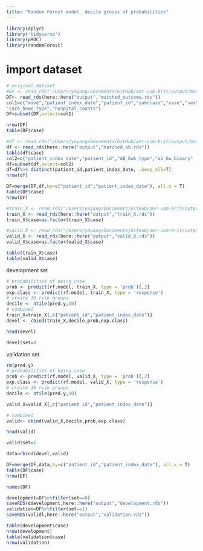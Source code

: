 ```yaml
---
title: "Random Forest model_ decile groups of probabilities"
---
```


```r
library(dplyr)
library('tidyverse')
library(pROC)
library(randomForest)

```

# import dataset
```r
# original dataset
#DF <- read_rds("/Users/yayang/Documents/GitHub/amr-uom-brit/output/matched_outcome.rds")
DF<- read_rds(here::here("output","matched_outcome.rds"))
col1=c("wave","patient_index_date","patient_id","subclass","case","sex","age","age_cat","stp","region","ethnicity_6","bmi","bmi_cat","CCI","Charlson","smoking_cat_3","imd","care_home","covrx_ever","flu_vaccine","cancer_comor","cerebrovascular_disease_comor", "chronic_obstructive_pulmonary_comor", "heart_failure_comor", "connective_tissue_comor", "dementia_comor", "diabetes_comor", "diabetes_complications_comor", "hemiplegia_comor", "hiv_comor", "metastatic_cancer_comor", "mild_liver_comor", "mod_severe_liver_comor", "mod_severe_renal_comor", "mi_comor", "peptic_ulcer_comor", "peripheral_vascular_comor",
"care_home_type","hospital_counts")
DF=subset(DF,select=col1)

nrow(DF)
table(DF$case)

#df <- read_rds("/Users/yayang/Documents/GitHub/amr-uom-brit/output/matched_ab.rds")
df <- read_rds(here::here("output","matched_ab.rds"))
table(df$case)
col2=c("patient_index_date","patient_id","AB_6wk_type","ab_6w_binary" , "AB_6wk")
df=subset(df,select=col2)
df=df%>% distinct(patient_id,patient_index_date, .keep_all=T)
nrow(df)

DF=merge(DF,df,by=c("patient_id","patient_index_date"), all.x = T)
table(DF$case)
nrow(DF)
```


```r
#train_X <- read_rds("/Users/yayang/Documents/GitHub/amr-uom-brit/output/train_X.rds")
train_X <- read_rds(here::here("output","train_X.rds"))
train_X$case=as.factor(train_X$case)

#valid_X <- read_rds("/Users/yayang/Documents/GitHub/amr-uom-brit/output/valid_X.rds")
valid_X <- read_rds(here::here("output","valid_X.rds"))
valid_X$case=as.factor(valid_X$case)

table(train_X$case)
table(valid_X$case)

```


development set
```r
# probabilities of being case
prob <- predict(rf.model, train_X, type = 'prob')[,2]
exp.class <- predict(rf.model, train_X, type = 'response')
# create 10 risk groups
decile <- ntile(pred.y,10)
# combined
train_X=train_X[,c("patient_id","patient_index_date")]
devel <- cbind(train_X,decile,prob,exp.class)

head(devel)

devel$set=0

```


validation set
```r
rm(pred.y)
# probabilities of being case
prob <- predict(rf.model, valid_X, type = 'prob')[,2]
exp.class <- predict(rf.model, valid_X, type = 'response')
# create 10 risk groups
decile <- ntile(pred.y,10)

valid_X=valid_X[,c("patient_id","patient_index_date")]

# combined
valid<- cbind(valid_X,decile,prob,exp.class)

head(valid)

valid$set=1
```

```r
data=rbind(devel,valid)

DF=merge(DF,data,by=c("patient_id","patient_index_date"), all.x = T)
table(DF$case)
nrow(DF)

names(DF)
```



```r

development=DF%>%filter(set==0)
saveRDS(ddevelopment,here::here("output","development.rds"))
validation=DF%>%filter(set==1)
saveRDS(validl,here::here("output","validation.rds"))

table(development$case)
nrow(development)
table(validation$case)
nrow(validation)
```
